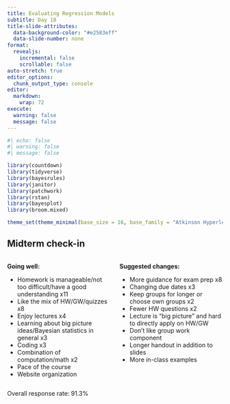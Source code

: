 ```yaml
---
title: Evaluating Regression Models
subtitle: Day 18
title-slide-attributes:
  data-background-color: "#e2583eff"
  data-slide-number: none
format: 
  revealjs:
    incremental: false
    scrollable: false
auto-stretch: true
editor_options: 
  chunk_output_type: console
editor: 
  markdown: 
    wrap: 72
execute: 
  warning: false
  message: false
---
```


```r
#| echo: false
#| warning: false
#| message: false

library(countdown)
library(tidyverse)
library(bayesrules)
library(janitor)
library(patchwork)
library(rstan)
library(bayesplot)
library(broom.mixed)

theme_set(theme_minimal(base_size = 16, base_family = "Atkinson Hyperlegible"))
```

## Midterm check-in {.smaller}

::::: columns
::: {.column width="50%"}
**Going well:**

- Homework is manageable/not too difficult/have a good understanding x11
- Like the mix of HW/GW/quizzes x8
- Enjoy lectures x4
- Learning about big picture ideas/Bayesian statistics in general x3
- Coding x3
- Combination of computation/math x2
- Pace of the course 
- Website organization
:::

::: {.column width="50%"}
**Suggested changes:**

- More guidance for exam prep x8
- Changing due dates x3
- Keep groups for longer or choose own groups x2
- Fewer HW questions x2
- Lecture is "big picture" and hard to directly apply on HW/GW
- Don't like group work component
- Longer handout in addition to slides
- More in-class examples
:::
:::::

::: .center
Overall response rate: 91.3%
:::

